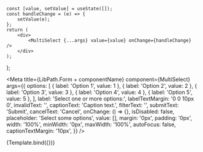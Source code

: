 
    const [value, setValue] = useState([]);
    const handleChange = (e) => {
        setValue(e);
    };
    return (
        <div>
            <MultiSelect {...args} value={value} onChange={handleChange} />
        </div>
    );
};


<Meta
    title={LibPath.Form + componentName}
    component={MultiSelect}
    args={{
        options: [
            { label: 'Option 1', value: 1 },
            { label: 'Option 2', value: 2 },
            { label: 'Option 3', value: 3 },
            { label: 'Option 4', value: 4 },
            { label: 'Option 5', value: 5 },
        ],
        label: 'Select one or more options:',
        labelTextMargin: '0 0 10px 0',
        invalidText: '',
        captionText: 'Caption text.',
        filterText: '',
        submitText: 'Submit',
        cancelText: 'Cancel',
        onChange: () => {},
        isDisabled: false,
        placeholder: 'Select some options',
        value: [],
        margin: '0px',
        padding: '0px',
        width: '100%',
        minWidth: '0px',
        maxWidth: '100%',
        autoFocus: false,
        captionTextMargin: '10px',
    }}
/>

<DocsPageHeader
    title={componentName}
    description="This component is used to create a vertical dropdown-menu where multiple options can be selected be clicking them."
    addImportantNote={false}
    variant="stable"
/>

<Canvas withToolbar>
    <Story name="Base" height="300px">
        {Template.bind({})}
    </Story>
</Canvas>

<DocsPageBodyComponents addStories={false} />
